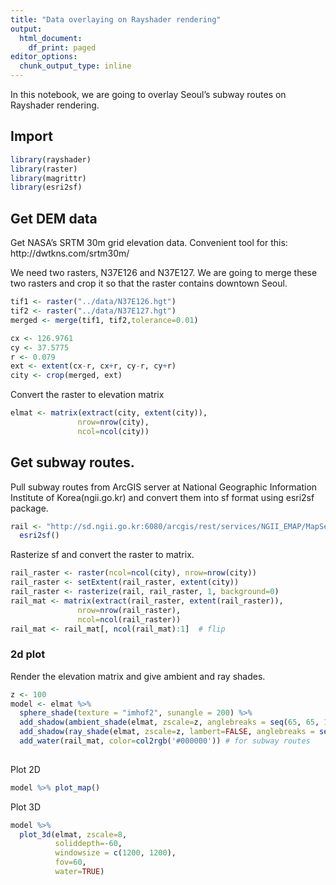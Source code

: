 ```yaml
---
title: "Data overlaying on Rayshader rendering"
output:
  html_document:
    df_print: paged
editor_options:
  chunk_output_type: inline
---
```


In this notebook, we are going to overlay Seoul's subway routes on Rayshader rendering.

## Import

```r
library(rayshader)
library(raster)
library(magrittr)
library(esri2sf)
```


## Get DEM data 

Get NASA's SRTM 30m grid elevation data. Convenient tool for this:
http://dwtkns.com/srtm30m/


We need two rasters, N37E126 and N37E127. We are going to merge these two rasters
and crop it so that the raster contains downtown Seoul. 

```r
tif1 <- raster("../data/N37E126.hgt")
tif2 <- raster("../data/N37E127.hgt")
merged <- merge(tif1, tif2,tolerance=0.01)

cx <- 126.9761
cy <- 37.5775
r <- 0.079
ext <- extent(cx-r, cx+r, cy-r, cy+r)
city <- crop(merged, ext) 
```


Convert the raster to elevation matrix

```r
elmat <- matrix(extract(city, extent(city)),
               nrow=nrow(city),
               ncol=ncol(city))
```


## Get subway routes.

Pull subway routes from ArcGIS server at National Geographic Information Institute of Korea(ngii.go.kr) 
and convert them into sf format using esri2sf package.

```r
rail <- "http://sd.ngii.go.kr:6080/arcgis/rest/services/NGII_EMAP/MapServer/502" %>%
  esri2sf()
```

Rasterize sf and convert the raster to matrix.

```r
rail_raster <- raster(ncol=ncol(city), nrow=nrow(city))
rail_raster <- setExtent(rail_raster, extent(city))
rail_raster <- rasterize(rail, rail_raster, 1, background=0)
rail_mat <- matrix(extract(rail_raster, extent(rail_raster)),
               nrow=nrow(rail_raster),
               ncol=ncol(rail_raster))
rail_mat <- rail_mat[, ncol(rail_mat):1]  # flip
```


### 2d plot

Render the elevation matrix and give ambient and ray shades.

```r
z <- 100
model <- elmat %>%
  sphere_shade(texture = "imhof2", sunangle = 200) %>%
  add_shadow(ambient_shade(elmat, zscale=z, anglebreaks = seq(65, 65, 1))) %>%
  add_shadow(ray_shade(elmat, zscale=z, lambert=FALSE, anglebreaks = seq(65, 65, 1))) %>%
  add_water(rail_mat, color=col2rgb('#000000')) # for subway routes
  
```

Plot 2D

```r
model %>% plot_map()
```

Plot 3D

```r
model %>%  
  plot_3d(elmat, zscale=8, 
          soliddepth=-60, 
          windowsize = c(1200, 1200), 
          fov=60, 
          water=TRUE)
```


